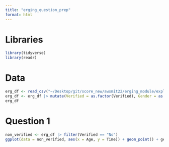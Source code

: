 ```yaml
---
title: "erging_question_prep"
format: html
---
```

# Libraries

```r
library(tidyverse)
library(readr)
```

# Data

```r
erg_df <- read_csv("~/Desktop/git/score_new/awsmit22/erging_module/exploration/erg.csv")
erg_df <- erg_df |> mutate(Verified = as.factor(Verified), Gender = as.factor(Gender), Year = as.factor(Year), Distance = as.factor(Distance), Age_Group = as.factor(Age_Group))
erg_df
```

# Question 1

```r
non_verified <- erg_df |> filter(Verified == "No")
ggplot(data = non_verified, aes(x = Age, y = Time)) + geom_point() + geom_smooth + facet_wrap(~Distance)
```


